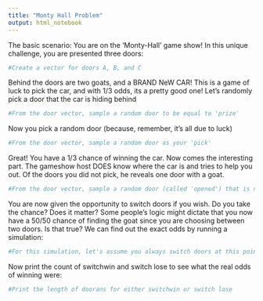 ---
title: "Monty Hall Problem"
output: html_notebook
---

The basic scenario: You are on the 'Monty-Hall' game show! In this unique challenge, you are presented three doors:

```{r}
#Create a vector for doors A, B, and C

```

Behind the doors are two goats, and a BRAND NeW CAR! This is a game of luck to pick the car, and with 1/3 odds, its a pretty good one! Let's randomly pick a door that the car is hiding behind

```{r}
#From the door vector, sample a random door to be equal to 'prize'

```

Now you pick a random door (because, remember, it's all due to luck)

```{r}
#From the door vector, sample a random door as your 'pick'

```

Great! You have a 1/3 chance of winning the car. Now comes the interesting part. The gameshow host DOES know where the car is and tries to help you out. Of the doors you did not pick, he reveals one door with a goat.

```{r}
#From the door vector, sample a random door (called 'opened') that is neither the prize, nor the one you picked.

```

You are now given the opportunity to switch doors if you wish. Do you take the chance? Does it matter? Some people's logic might dictate that you now have a 50/50 chance of finding the goat since you are choosing between two doors. Is that true? We can find out the exact odds by running a simulation:

```{r}
#For this simulation, let's assume you always switch doors at this point. Use a for-loop to iterate 100 attempts at the switch

```

Now print the count of switchwin and switch lose to see what the real odds of winning were:

```{r}
#Print the length of doorans for either switchwin or switch lose
```
